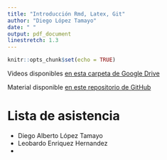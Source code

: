 ```yaml
---
title: "Introducción Rmd, Latex, Git"
author: "Diego López Tamayo"
date: " "
output: pdf_document
linestretch: 1.3
---
```


```r
knitr::opts_chunk$set(echo = TRUE)
```

Videos disponibles [en esta carpeta de Google Drive](https://drive.google.com/drive/folders/1JevkQlHRgBcH8s0zaNZunDfZCiz3dAuI?usp=sharing)

Material disponible [en este repositorio de GitHub](https://github.com/diego-eco/Intro_R_Latex_Git)



# Lista de asistencia

- Diego Alberto López Tamayo
- Leobardo Enriquez Hernandez
-

